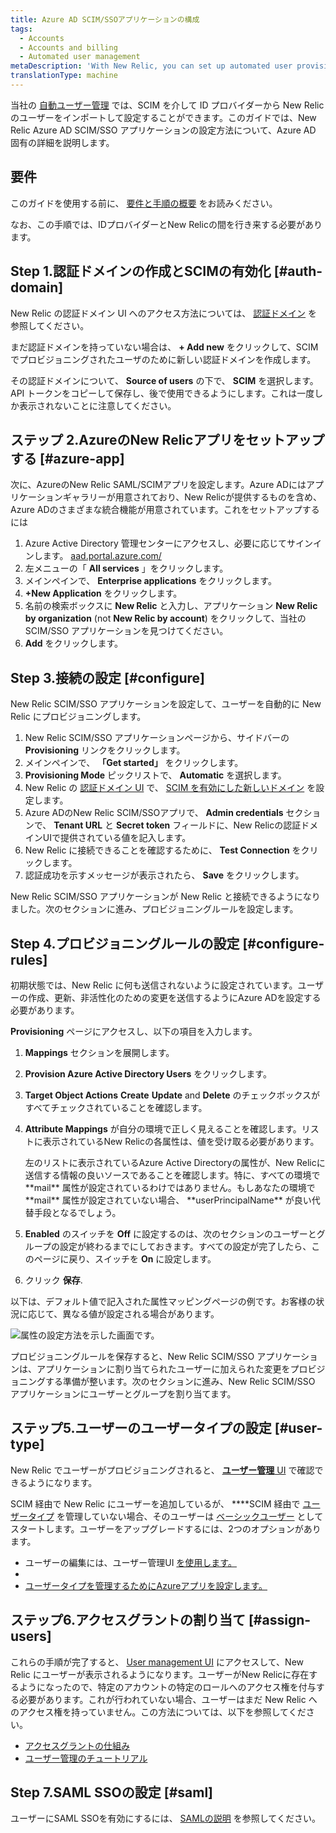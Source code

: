 ```yaml
---
title: Azure AD SCIM/SSOアプリケーションの構成
tags:
  - Accounts
  - Accounts and billing
  - Automated user management
metaDescription: 'With New Relic, you can set up automated user provisioning and management for Azure Active Directory (AD) SSO.'
translationType: machine
---
```



当社の [自動ユーザー管理](/docs/accounts/accounts/automated-user-management/automated-user-provisioning-single-sign) では、SCIM を介して ID プロバイダーから New Relic のユーザーをインポートして設定することができます。このガイドでは、New Relic Azure AD SCIM/SSO アプリケーションの設定方法について、Azure AD 固有の詳細を説明します。

## 要件

このガイドを使用する前に、 [要件と手順の概要](/docs/assign-users-automated-provisioning-allow-single-sign#requirements) をお読みください。

なお、この手順では、IDプロバイダーとNew Relicの間を行き来する必要があります。

## Step 1.認証ドメインの作成とSCIMの有効化 [#auth-domain]

New Relic の認証ドメイン UI へのアクセス方法については、 [認証ドメイン](/docs/accounts/accounts-billing/new-relic-one-user-management/authentication-domains-saml-sso-scim-more/#ui) を参照してください。

まだ認証ドメインを持っていない場合は、 **+ Add new** をクリックして、SCIM でプロビジョニングされたユーザのために新しい認証ドメインを作成します。

その認証ドメインについて、 **Source of users** の下で、 **SCIM** を選択します。API トークンをコピーして保存し、後で使用できるようにします。これは一度しか表示されないことに注意してください。

## ステップ 2.AzureのNew Relicアプリをセットアップする [#azure-app]

次に、AzureのNew Relic SAML/SCIMアプリを設定します。Azure ADにはアプリケーションギャラリーが用意されており、New Relicが提供するものを含め、Azure ADのさまざまな統合機能が用意されています。これをセットアップするには

1. Azure Active Directory 管理センターにアクセスし、必要に応じてサインインします。 [aad.portal.azure.com/](https://aad.portal.azure.com/)
2. 左メニューの「 **All services** 」をクリックします。
3. メインペインで、 **Enterprise applications** をクリックします。
4. **+New Application** をクリックします。
5. 名前の検索ボックスに **New Relic** と入力し、アプリケーション **New Relic by organization** (not **New Relic by account**) をクリックして、当社の SCIM/SSO アプリケーションを見つけてください。
6. **Add** をクリックします。

## Step 3.接続の設定 [#configure]

New Relic SCIM/SSO アプリケーションを設定して、ユーザーを自動的に New Relic にプロビジョニングします。

1. New Relic SCIM/SSO アプリケーションページから、サイドバーの **Provisioning** リンクをクリックします。
2. メインペインで、 **「Get started」** をクリックします。
3. **Provisioning Mode** ピックリストで、 **Automatic** を選択します。
4. New Relic の [認証ドメイン UI](/docs/accounts/accounts-billing/new-relic-one-user-management/authentication-domains-saml-sso-scim-more) で、 [SCIM を有効にした新しいドメイン](/docs/accounts/accounts-billing/new-relic-one-user-management/authentication-domains-saml-sso-scim-more#source-users) を設定します。
5. Azure ADのNew Relic SCIM/SSOアプリで、 **Admin credentials** セクションで、 **Tenant URL** と **Secret token** フィールドに、New Relicの認証ドメインUIで提供されている値を記入します。
6. New Relic に接続できることを確認するために、 **Test Connection** をクリックします。
7. 認証成功を示すメッセージが表示されたら、 **Save** をクリックします。

New Relic SCIM/SSO アプリケーションが New Relic と接続できるようになりました。次のセクションに進み、プロビジョニングルールを設定します。

## Step 4.プロビジョニングルールの設定 [#configure-rules]

初期状態では、New Relic に何も送信されないように設定されています。ユーザーの作成、更新、非活性化のための変更を送信するようにAzure ADを設定する必要があります。

**Provisioning** ページにアクセスし、以下の項目を入力します。

1. **Mappings** セクションを展開します。

2. **Provision Azure Active Directory Users** をクリックします。

3. **Target Object Actions** **Create** **Update** and **Delete** のチェックボックスがすべてチェックされていることを確認します。

4. **Attribute Mappings** が自分の環境で正しく見えることを確認します。リストに表示されているNew Relicの各属性は、値を受け取る必要があります。

   <Callout variant="tip">
     左のリストに表示されているAzure Active Directoryの属性が、New Relicに送信する情報の良いソースであることを確認します。特に、すべての環境で **mail** 属性が設定されているわけではありません。もしあなたの環境で **mail** 属性が設定されていない場合、 **userPrincipalName** が良い代替手段となるでしょう。
   </Callout>

5. **Enabled** のスイッチを **Off** に設定するのは、次のセクションのユーザーとグループの設定が終わるまでにしておきます。すべての設定が完了したら、このページに戻り、スイッチを **On** に設定します。

6. クリック **保存**.

以下は、デフォルト値で記入された属性マッピングページの例です。お客様の状況に応じて、異なる値が設定される場合があります。

<img
  src={azureAdProvisioningAttributeMapping20}
  title="Azure_AD_Provisioning_Attribute_Mapping.png"
  alt="属性の設定方法を示した画面です。"
/>

プロビジョニングルールを保存すると、New Relic SCIM/SSO アプリケーションは、アプリケーションに割り当てられたユーザーに加えられた変更をプロビジョニングする準備が整います。次のセクションに進み、New Relic SCIM/SSO アプリケーションにユーザーとグループを割り当てます。

## ステップ5.ユーザーのユーザータイプの設定 [#user-type]

New Relic でユーザーがプロビジョニングされると、 [**ユーザー管理** UI](/docs/accounts/accounts-billing/new-relic-one-user-management/user-management-ui-and-tasks#where) で確認できるようになります。

SCIM 経由で New Relic にユーザーを追加しているが、 \*\*\*\*SCIM 経由で [ユーザータイプ](/docs/accounts/accounts-billing/new-relic-one-user-management/user-type) を管理していない場合、そのユーザーは [ベーシックユーザー](/docs/accounts/accounts-billing/new-relic-one-user-management/user-type) としてスタートします。ユーザーをアップグレードするには、2つのオプションがあります。

* ユーザーの編集には、ユーザー管理UI [を使用します。](/docs/accounts/accounts-billing/new-relic-one-user-management/user-management-ui-and-tasks#edit-user-type)
* [](/docs/accounts/accounts-billing/new-relic-one-user-management/user-management-ui-and-tasks#edit-user-type)
* [](/docs/accounts/accounts-billing/new-relic-one-user-management/user-management-ui-and-tasks#edit-user-type)[ユーザータイプを管理するためにAzureアプリを設定します。](/docs/accounts/accounts-billing/new-relic-one-user-management/authentication-domains-saml-sso-scim-more/#manage-user-type-scim)

## ステップ6.アクセスグラントの割り当て [#assign-users]

これらの手順が完了すると、 [User management UI](/docs/accounts/accounts-billing/new-relic-one-user-management/user-management-ui-and-tasks#where) にアクセスして、New Relic にユーザーが表示されるようになります。ユーザーがNew Relicに存在するようになったので、特定のアカウントの特定のロールへのアクセス権を付与する必要があります。これが行われていない場合、ユーザーはまだ New Relic へのアクセス権を持っていません。この方法については、以下を参照してください。

* [アクセスグラントの仕組み](/docs/accounts/accounts-billing/new-relic-one-user-management/user-management-concepts#understand-concepts)
* [ユーザー管理のチュートリアル](/docs/accounts/accounts-billing/new-relic-one-user-management/tutorial-add-new-user-groups-roles-new-relic-one-user-model/)

## Step 7.SAML SSOの設定 [#saml]

ユーザーにSAML SSOを有効にするには、 [SAMLの説明](/docs/accounts/accounts-billing/new-relic-one-user-management/authentication-domains-saml-sso-scim-more/#authentication) を参照してください。
